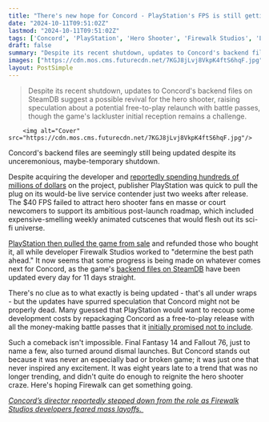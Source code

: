 ```yaml
---
title: "There's new hope for Concord - PlayStation's FPS is still getting updated on Steam 6 weeks after going offline"
date: "2024-10-11T09:51:02Z"
lastmod: "2024-10-11T09:51:02Z"
tags: ['Concord', 'PlayStation', 'Hero Shooter', 'Firewalk Studios', 'Live Service', 'FPS', 'SteamDB']
draft: false
summary: "Despite its recent shutdown, updates to Concord's backend files on SteamDB suggest a possible revival for the hero shooter, raising speculation about a potential free-to-play relaunch with battle passes, though the game's lackluster initial reception remains a challenge."
images: ["https://cdn.mos.cms.futurecdn.net/7KGJ8jLvj8VkpK4ftS6hqF.jpg"]
layout: PostSimple
---
```

> Despite its recent shutdown, updates to Concord's backend files on SteamDB suggest a possible revival for the hero shooter, raising speculation about a potential free-to-play relaunch with battle passes, though the game's lackluster initial reception remains a challenge.


        <img alt="Cover" src="https://cdn.mos.cms.futurecdn.net/7KGJ8jLvj8VkpK4ftS6hqF.jpg"/>
        
Concord's backend files are seemingly still being updated despite its unceremonious, maybe-temporary shutdown.

Despite acquiring the developer and [reportedly spending hundreds of millions of dollars](https://www.gamesradar.com/games/fps/dragon-age-veteran-crunches-the-numbers-on-concords-reported-dollar400-million-cost-a-project-that-is-in-trouble-can-get-really-big-in-an-effort-to-get-it-over-the-finish-line/) on the project, publisher PlayStation was quick to pull the plug on its would-be live service contender just two weeks after release. The $40 FPS failed to attract hero shooter fans en masse or court newcomers to support its ambitious post-launch roadmap, which included expensive-smelling weekly animated cutscenes that would flesh out its sci-fi universe.

[PlayStation then pulled the game from sale](https://www.gamesradar.com/games/fps/concord-is-being-taken-offline-this-week-and-everyone-is-getting-refunds-as-playstation-tries-to-determine-the-best-path-ahead/) and refunded those who bought it, all while developer Firewalk Studios worked to "determine the best path ahead." It now seems that some progress is being made on whatever comes next for Concord, as the game's [backend files on SteamDB](https://steamdb.info/app/2443720/history/) have been updated every day for 11 days straight.

There's no clue as to what exactly is being updated - that's all under wraps - but the updates have spurred speculation that Concord might not be properly dead. Many guessed that PlayStation would want to recoup some development costs by repackaging Concord as a free-to-play release with all the money-making battle passes that it [initially promised not to include](https://www.gamesradar.com/games/fps/playstations-new-online-fps-wont-have-a-battle-pass-because-you-own-concord-concord-doesnt-own-you/).

Such a comeback isn't impossible. Final Fantasy 14 and Fallout 76, just to name a few, also turned around dismal launches. But Concord stands out because it was never an especially bad or broken game; it was just one that never inspired any excitement. It was eight years late to a trend that was no longer trending, and didn't quite do enough to reignite the hero shooter craze. Here's hoping Firewalk can get something going. 

[<em>Concord’s director reportedly stepped down from the role as Firewalk Studios developers feared mass layoffs.</em> ](https://www.gamesradar.com/games/fps/following-concords-shutdown-the-hero-shooters-director-is-reportedly-stepping-down-and-taking-on-a-support-role-as-some-firewalk-devs-fear-mass-layoffs/)
        